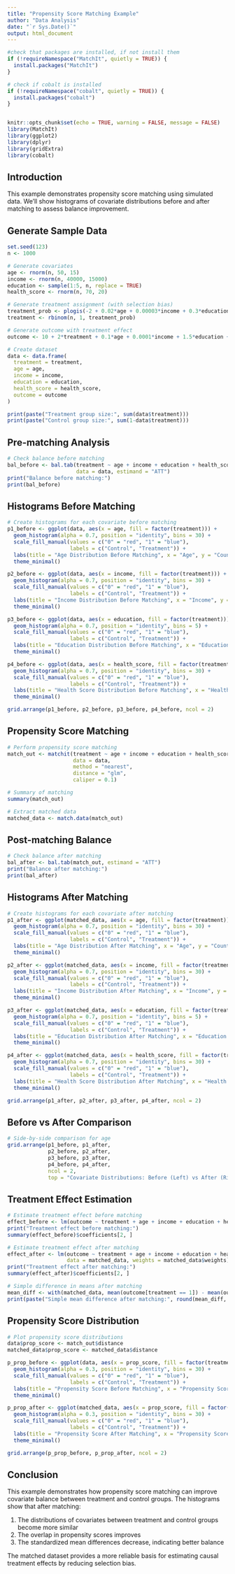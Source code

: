 ```yaml
---
title: "Propensity Score Matching Example"
author: "Data Analysis"
date: "`r Sys.Date()`"
output: html_document
---
```


```r
#check that packages are installed, if not install them
if (!requireNamespace("MatchIt", quietly = TRUE)) {
  install.packages("MatchIt")
}

# check if cobalt is installed
if (!requireNamespace("cobalt", quietly = TRUE)) {
  install.packages("cobalt")
}


knitr::opts_chunk$set(echo = TRUE, warning = FALSE, message = FALSE)
library(MatchIt)
library(ggplot2)
library(dplyr)
library(gridExtra)
library(cobalt)


```

## Introduction

This example demonstrates propensity score matching using simulated data. We'll show histograms of covariate distributions before and after matching to assess balance improvement.

## Generate Sample Data

```r
set.seed(123)
n <- 1000

# Generate covariates
age <- rnorm(n, 50, 15)
income <- rnorm(n, 40000, 15000)
education <- sample(1:5, n, replace = TRUE)
health_score <- rnorm(n, 70, 20)

# Generate treatment assignment (with selection bias)
treatment_prob <- plogis(-2 + 0.02*age + 0.00003*income + 0.3*education + 0.01*health_score)
treatment <- rbinom(n, 1, treatment_prob)

# Generate outcome with treatment effect
outcome <- 10 + 2*treatment + 0.1*age + 0.0001*income + 1.5*education + 0.05*health_score + rnorm(n, 0, 5)

# Create dataset
data <- data.frame(
  treatment = treatment,
  age = age,
  income = income,
  education = education,
  health_score = health_score,
  outcome = outcome
)

print(paste("Treatment group size:", sum(data$treatment)))
print(paste("Control group size:", sum(1-data$treatment)))
```

## Pre-matching Analysis

```r
# Check balance before matching
bal_before <- bal.tab(treatment ~ age + income + education + health_score, 
                      data = data, estimand = "ATT")
print("Balance before matching:")
print(bal_before)
```

## Histograms Before Matching

```r
# Create histograms for each covariate before matching
p1_before <- ggplot(data, aes(x = age, fill = factor(treatment))) +
  geom_histogram(alpha = 0.7, position = "identity", bins = 30) +
  scale_fill_manual(values = c("0" = "red", "1" = "blue"), 
                    labels = c("Control", "Treatment")) +
  labs(title = "Age Distribution Before Matching", x = "Age", y = "Count", fill = "Group") +
  theme_minimal()

p2_before <- ggplot(data, aes(x = income, fill = factor(treatment))) +
  geom_histogram(alpha = 0.7, position = "identity", bins = 30) +
  scale_fill_manual(values = c("0" = "red", "1" = "blue"), 
                    labels = c("Control", "Treatment")) +
  labs(title = "Income Distribution Before Matching", x = "Income", y = "Count", fill = "Group") +
  theme_minimal()

p3_before <- ggplot(data, aes(x = education, fill = factor(treatment))) +
  geom_histogram(alpha = 0.7, position = "identity", bins = 5) +
  scale_fill_manual(values = c("0" = "red", "1" = "blue"), 
                    labels = c("Control", "Treatment")) +
  labs(title = "Education Distribution Before Matching", x = "Education Level", y = "Count", fill = "Group") +
  theme_minimal()

p4_before <- ggplot(data, aes(x = health_score, fill = factor(treatment))) +
  geom_histogram(alpha = 0.7, position = "identity", bins = 30) +
  scale_fill_manual(values = c("0" = "red", "1" = "blue"), 
                    labels = c("Control", "Treatment")) +
  labs(title = "Health Score Distribution Before Matching", x = "Health Score", y = "Count", fill = "Group") +
  theme_minimal()

grid.arrange(p1_before, p2_before, p3_before, p4_before, ncol = 2)
```

## Propensity Score Matching

```r
# Perform propensity score matching
match_out <- matchit(treatment ~ age + income + education + health_score,
                     data = data,
                     method = "nearest",
                     distance = "glm",
                     caliper = 0.1)

# Summary of matching
summary(match_out)

# Extract matched data
matched_data <- match.data(match_out)
```

## Post-matching Balance

```r
# Check balance after matching
bal_after <- bal.tab(match_out, estimand = "ATT")
print("Balance after matching:")
print(bal_after)
```

## Histograms After Matching

```r
# Create histograms for each covariate after matching
p1_after <- ggplot(matched_data, aes(x = age, fill = factor(treatment))) +
  geom_histogram(alpha = 0.7, position = "identity", bins = 30) +
  scale_fill_manual(values = c("0" = "red", "1" = "blue"), 
                    labels = c("Control", "Treatment")) +
  labs(title = "Age Distribution After Matching", x = "Age", y = "Count", fill = "Group") +
  theme_minimal()

p2_after <- ggplot(matched_data, aes(x = income, fill = factor(treatment))) +
  geom_histogram(alpha = 0.7, position = "identity", bins = 30) +
  scale_fill_manual(values = c("0" = "red", "1" = "blue"), 
                    labels = c("Control", "Treatment")) +
  labs(title = "Income Distribution After Matching", x = "Income", y = "Count", fill = "Group") +
  theme_minimal()

p3_after <- ggplot(matched_data, aes(x = education, fill = factor(treatment))) +
  geom_histogram(alpha = 0.7, position = "identity", bins = 5) +
  scale_fill_manual(values = c("0" = "red", "1" = "blue"), 
                    labels = c("Control", "Treatment")) +
  labs(title = "Education Distribution After Matching", x = "Education Level", y = "Count", fill = "Group") +
  theme_minimal()

p4_after <- ggplot(matched_data, aes(x = health_score, fill = factor(treatment))) +
  geom_histogram(alpha = 0.7, position = "identity", bins = 30) +
  scale_fill_manual(values = c("0" = "red", "1" = "blue"), 
                    labels = c("Control", "Treatment")) +
  labs(title = "Health Score Distribution After Matching", x = "Health Score", y = "Count", fill = "Group") +
  theme_minimal()

grid.arrange(p1_after, p2_after, p3_after, p4_after, ncol = 2)
```

## Before vs After Comparison

```r
# Side-by-side comparison for age
grid.arrange(p1_before, p1_after, 
             p2_before, p2_after,
             p3_before, p3_after,
             p4_before, p4_after,
             ncol = 2,
             top = "Covariate Distributions: Before (Left) vs After (Right) Matching")
```

## Treatment Effect Estimation

```r
# Estimate treatment effect before matching
effect_before <- lm(outcome ~ treatment + age + income + education + health_score, data = data)
print("Treatment effect before matching:")
summary(effect_before)$coefficients[2, ]

# Estimate treatment effect after matching
effect_after <- lm(outcome ~ treatment + age + income + education + health_score, 
                   data = matched_data, weights = matched_data$weights)
print("Treatment effect after matching:")
summary(effect_after)$coefficients[2, ]

# Simple difference in means after matching
mean_diff <- with(matched_data, mean(outcome[treatment == 1]) - mean(outcome[treatment == 0]))
print(paste("Simple mean difference after matching:", round(mean_diff, 3)))
```

## Propensity Score Distribution

```r
# Plot propensity score distributions
data$prop_score <- match_out$distance
matched_data$prop_score <- matched_data$distance

p_prop_before <- ggplot(data, aes(x = prop_score, fill = factor(treatment))) +
  geom_histogram(alpha = 0.3, position = "identity", bins = 30) +
  scale_fill_manual(values = c("0" = "red", "1" = "blue"), 
                    labels = c("Control", "Treatment")) +
  labs(title = "Propensity Score Before Matching", x = "Propensity Score", y = "Count", fill = "Group") +
  theme_minimal()

p_prop_after <- ggplot(matched_data, aes(x = prop_score, fill = factor(treatment))) +
  geom_histogram(alpha = 0.3, position = "identity", bins = 30) +
  scale_fill_manual(values = c("0" = "red", "1" = "blue"), 
                    labels = c("Control", "Treatment")) +
  labs(title = "Propensity Score After Matching", x = "Propensity Score", y = "Count", fill = "Group") +
  theme_minimal()

grid.arrange(p_prop_before, p_prop_after, ncol = 2)
```

## Conclusion

This example demonstrates how propensity score matching can improve covariate balance between treatment and control groups. The histograms show that after matching:

1. The distributions of covariates between treatment and control groups become more similar
2. The overlap in propensity scores improves
3. The standardized mean differences decrease, indicating better balance

The matched dataset provides a more reliable basis for estimating causal treatment effects by reducing selection bias.